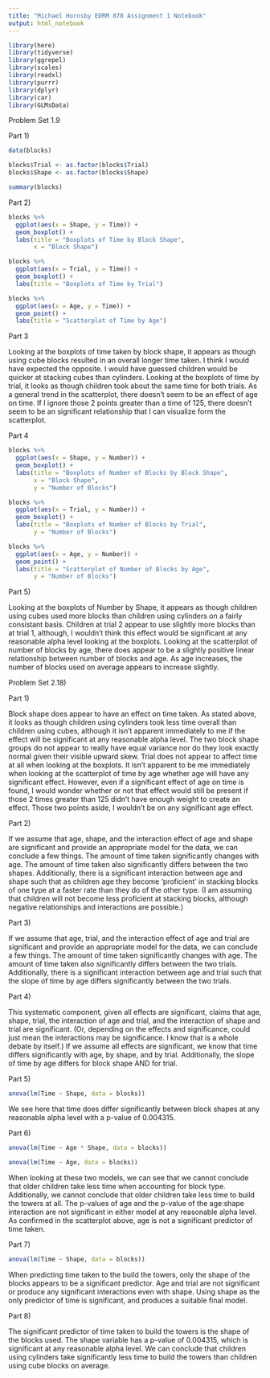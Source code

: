 ---
title: "Michael Hornsby EDRM 878 Assignment 1 Notebook"
output: html_notebook
---

```{r include=FALSE}
library(here)
library(tidyverse)
library(ggrepel)
library(scales)
library(readxl)
library(purrr)
library(dplyr)
library(car)
library(GLMsData)
```


Problem Set 1.9

Part 1)

```{r}
data(blocks)

blocks$Trial <- as.factor(blocks$Trial)
blocks$Shape <- as.factor(blocks$Shape)

summary(blocks)
```



Part 2)

```{r}
blocks %>% 
  ggplot(aes(x = Shape, y = Time)) +
  geom_boxplot() +
  labs(title = "Boxplots of Time by Block Shape",
       x = "Block Shape")
```

```{r}
blocks %>% 
  ggplot(aes(x = Trial, y = Time)) +
  geom_boxplot() +
  labs(title = "Boxplots of Time by Trial")
```

```{r}
blocks %>% 
  ggplot(aes(x = Age, y = Time)) +
  geom_point() +
  labs(title = "Scatterplot of Time by Age")
```



Part 3

Looking at the boxplots of time taken by block shape, it appears as though
using cube blocks resulted in an overall longer time taken. 
I think I would have expected the opposite.  I would have guessed children
would be quicker at stacking cubes than cylinders.
Looking at the boxplots of time by trial, it looks as though children took
about the same time for both trials.  As a general trend in the scatterplot,
there doesn't seem to be an effect of age on time.  If I ignore those 2 points
greater than a time of 125, there doesn't seem to be an significant
relationship that I can visualize form the scatterplot.



Part 4

```{r}
blocks %>% 
  ggplot(aes(x = Shape, y = Number)) +
  geom_boxplot() +
  labs(title = "Boxplots of Number of Blocks by Block Shape",
       x = "Block Shape",
       y = "Number of Blocks")
```

```{r}
blocks %>% 
  ggplot(aes(x = Trial, y = Number)) +
  geom_boxplot() +
  labs(title = "Boxplots of Number of Blocks by Trial",
       y = "Number of Blocks")
```

```{r}
blocks %>% 
  ggplot(aes(x = Age, y = Number)) +
  geom_point() +
  labs(title = "Scatterplot of Number of Blocks by Age",
       y = "Number of Blocks")
```



Part 5)

Looking at the boxplots of Number by Shape, it appears as though children using
cubes used more blocks than children using cylinders on a fairly consistant
basis.  Children at trial 2 appear to use slightly more blocks than at trial 1,
although, I wouldn't think this effect would be significant at any reasonable
alpha level looking at the boxplots.
Looking at the scatterplot of number of blocks by age, there does appear to be
a slightly positive linear relationship between number of blocks and age.  As
age increases, the number of blocks used on average appears to increase
slightly.



Problem Set 2.18)

Part 1)

Block shape does appear to have an effect on time taken.  As stated above, it 
looks as though children using cylinders took less time overall than children
using cubes, although it isn't apparent immediately to me if the effect will be
significant at any reasonable alpha level.  The two block shape groups do not
appear to really have equal variance nor do they look exactly normal given
their visible upward skew.  Trial does not appear to affect time at all when
looking at the boxplots.  It isn't apparent to be me immediately when looking
at the scatterplot of time by age whether age will have any significant effect.
However, even if a significant effect of age on time is found, I would wonder
whether or not that effect would still be present if those 2 times greater than
125 didn't have enough weight to create an effect.  Those two points aside, I
wouldn't be on any significant age effect.



Part 2)

If we assume that age, shape, and the interaction effect of age and shape are
significant and provide an appropriate model for the data, we can conclude a
few things.  The amount of time taken significantly changes with age.  The
amount of time taken also significantly differs between the two shapes.
Additionally, there is a significant interaction between age and shape such
that as children age they become 'proficient' in stacking blocks of one
type at a faster rate than they do of the other type. (I am assuming that
children will not become less proficient at stacking blocks, although
negative relationships and interactions are possible.)



Part 3)

If we assume that age, trial, and the interaction effect of age and trial are
significant and provide an appropriate model for the data, we can conclude a
few things.  The amount of time taken significantly changes with age.  The
amount of time taken also significantly differs between the two trials.
Additionally, there is a significant interaction between age and trial such
that the slope of time by age differs significantly between the two trials.



Part 4)

This systematic component, given all effects are significant, claims that
age, shape, trial, the interaction of age and trial, and the interaction of
shape and trial are significant. (Or, depending on the effects and 
significance, could just mean the interactions may be significance. I know
that is a whole debate by itself.)  If we assume all effects are significant, 
we know that time differs significantly with age, by shape, and by trial.
Additionally, the slope of time by age differs for block shape AND for trial.



Part 5)

```{r}
anova(lm(Time ~ Shape, data = blocks))
```

We see here that time does differ significantly between block shapes at 
any reasonable alpha level with a p-value of 0.004315.



Part 6)

```{r}
anova(lm(Time ~ Age * Shape, data = blocks))

anova(lm(Time ~ Age, data = blocks))
```

When looking at these two models, we can see that we cannot conclude that
older children take less time when accounting for block type.  Additionally,
we cannot conclude that older children take less time to build the towers at all.
The p-values of age and the p-value of the age:shape interaction are not
significant in either model at any reasonable alpha level.  As confirmed in
the scatterplot above, age is not a significant predictor of time taken.



Part 7)

```{r}
anova(lm(Time ~ Shape, data = blocks))
```

When predicting time taken to the build the towers, only the shape of the
blocks appears to be a significant predictor.  Age and trial are not
significant or produce any significant interactions even with shape.
Using shape as the only predictor of time is significant, and produces a
suitable final model.



Part 8)

The significant predictor of time taken to build the towers is the shape
of the blocks used.  The shape variable has a p-value of 0.004315, which is
significant at any reasonable alpha level.  We can conclude that children using
cylinders take significantly less time to build the towers than children using
cube blocks on average.